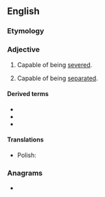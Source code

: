 ==English==

===Etymology===
{{suffix|en|sever|able}}

===Adjective===
{{en-adj}}

# Capable of being [[sever]]ed.
# {{lb|en|legal|economics}} Capable of being [[separate]]d.

====Derived terms====
* {{l|en|inseverable}}
* {{l|en|severability}}
* {{l|en|unseverable}}

====Translations====
{{trans-top|capable of being severed}}
* Polish: {{t|pl|wypowiadalny|m}}
{{trans-mid}}
{{trans-bottom}}

===Anagrams===
* {{anagrams|en|serveable}}